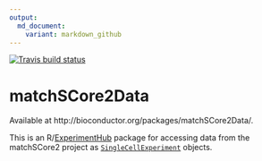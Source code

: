 ```yaml
---
output:
  md_document:
    variant: markdown_github
---
```


<!-- badges: start -->
  [![Travis build status](https://travis-ci.org/federicomarini/matchSCore2Data.svg?branch=master)](https://travis-ci.org/federicomarini/matchSCore2Data)
  <!-- badges: end -->

# matchSCore2Data 

Available at http://bioconductor.org/packages/matchSCore2Data/.

This is an R/[ExperimentHub](https://bioconductor.org/packages/release/bioc/html/ExperimentHub.html) package for accessing data from the matchSCore2 project as [`SingleCellExperiment`](https://bioconductor.org/packages/release/bioc/html/SingleCellExperiment.html) objects.


